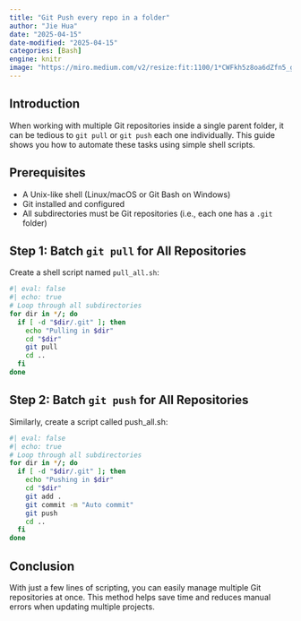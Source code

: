```yaml
---
title: "Git Push every repo in a folder"
author: "Jie Hua"
date: "2025-04-15"
date-modified: "2025-04-15"
categories: [Bash]
engine: knitr
image: "https://miro.medium.com/v2/resize:fit:1100/1*CWFkh5z8oa6dZfn5_gkKKQ.jpeg"
---
```


## Introduction

When working with multiple Git repositories inside a single parent folder, it can be tedious to `git pull` or `git push` each one individually. This guide shows you how to automate these tasks using simple shell scripts.

## Prerequisites

-   A Unix-like shell (Linux/macOS or Git Bash on Windows)
-   Git installed and configured
-   All subdirectories must be Git repositories (i.e., each one has a `.git` folder)

## Step 1: Batch `git pull` for All Repositories

Create a shell script named `pull_all.sh`:

```bash
#| eval: false
#| echo: true
# Loop through all subdirectories
for dir in */; do
  if [ -d "$dir/.git" ]; then
    echo "Pulling in $dir"
    cd "$dir"
    git pull
    cd ..
  fi
done
```

## Step 2: Batch `git push` for All Repositories

Similarly, create a script called push_all.sh:

```bash
#| eval: false
#| echo: true
# Loop through all subdirectories
for dir in */; do
  if [ -d "$dir/.git" ]; then
    echo "Pushing in $dir"
    cd "$dir"
    git add .
    git commit -m "Auto commit"
    git push
    cd ..
  fi
done
```

## Conclusion

With just a few lines of scripting, you can easily manage multiple Git repositories at once. This method helps save time and reduces manual errors when updating multiple projects.
